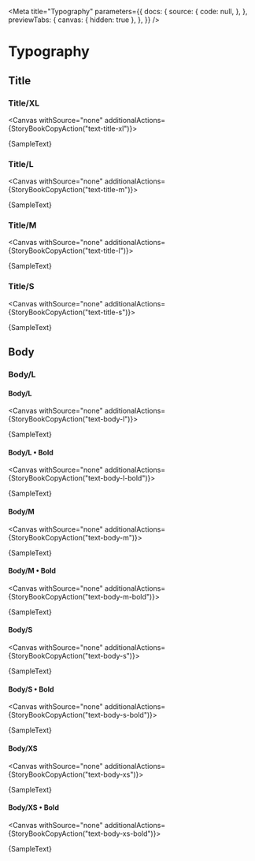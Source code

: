 

<Meta
  title="Typography"
  parameters={{
    docs: {
      source: {
        code: null,
      },
    },
    previewTabs: {
      canvas: { hidden: true },
    },
  }}
/>


# Typography

## Title

### Title/XL

<Canvas withSource="none" additionalActions={StoryBookCopyAction("text-title-xl")}>
  <p className="text-title-xl text-black">{SampleText}</p>
</Canvas>

### Title/L

<Canvas withSource="none" additionalActions={StoryBookCopyAction("text-title-m")}>
  <p className="text-title-m text-black">{SampleText}</p>
</Canvas>

### Title/M

<Canvas withSource="none" additionalActions={StoryBookCopyAction("text-title-l")}>
  <p className="text-title-l text-black">{SampleText}</p>
</Canvas>

### Title/S

<Canvas withSource="none" additionalActions={StoryBookCopyAction("text-title-s")}>
  <p className="text-title-m text-black">{SampleText}</p>
</Canvas>

## Body

### Body/L

#### Body/L

<Canvas withSource="none" additionalActions={StoryBookCopyAction("text-body-l")}>
  <p className="text-body-l text-black">{SampleText}</p>
</Canvas>

#### Body/L • Bold

<Canvas withSource="none" additionalActions={StoryBookCopyAction("text-body-l-bold")}>
  <p className="text-body-l-bold text-black">{SampleText}</p>
</Canvas>

#### Body/M

<Canvas withSource="none" additionalActions={StoryBookCopyAction("text-body-m")}>
  <p className="text-body-m text-black">{SampleText}</p>
</Canvas>

#### Body/M • Bold

<Canvas withSource="none" additionalActions={StoryBookCopyAction("text-body-m-bold")}>
  <p className="text-body-m-bold text-black">{SampleText}</p>
</Canvas>

#### Body/S

<Canvas withSource="none" additionalActions={StoryBookCopyAction("text-body-s")}>
  <p className="text-body-s text-black">{SampleText}</p>
</Canvas>

#### Body/S • Bold

<Canvas withSource="none" additionalActions={StoryBookCopyAction("text-body-s-bold")}>
  <p className="text-body-s-bold text-black">{SampleText}</p>
</Canvas>

#### Body/XS

<Canvas withSource="none" additionalActions={StoryBookCopyAction("text-body-xs")}>
  <p className="text-body-xs text-black">{SampleText}</p>
</Canvas>

#### Body/XS • Bold

<Canvas withSource="none" additionalActions={StoryBookCopyAction("text-body-xs-bold")}>
  <p className="text-body-xs-bold text-black">{SampleText}</p>
</Canvas>
